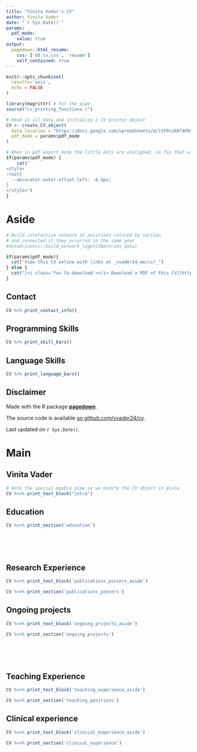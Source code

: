 ```yaml
---
title: "Vinita Vader's CV"
author: Vinita Vader
date: "`r Sys.Date()`"
params:
  pdf_mode:
    value: true
output:
  pagedown::html_resume:
    css: ['dd_cv.css', 'resume']
    self_contained: true
---
```


```r
knitr::opts_chunk$set(
  results='asis', 
  echo = FALSE
)

library(magrittr) # For the pipe
source("cv_printing_functions.r")

# Read in all data and initialize a CV printer object
CV <- create_CV_object(
  data_location = "https://docs.google.com/spreadsheets/d/1tF0cv68f4FHshLLOiDItlCtrtaY1cRXv0TLJrhmDmrk",  
  pdf_mode = params$pdf_mode
)

```


```r
# When in pdf export mode the little dots are unaligned, so fix that with some conditional CSS.
if(params$pdf_mode) {
    cat("
<style>
:root{
  --decorator-outer-offset-left: -6.5px;
}
</style>")
}
```


Aside
================================================================================

```r
# Build interactive network of positions colored by section
# and connected if they occurred in the same year
#datadrivencv::build_network_logo(CV$entries_data)
```

<!-- ![much-smaller image](foo.jpg){#id .class width=30 height=20px} -->

```r
if(params$pdf_mode){
  cat("View this CV online with links at _vvader24.me/cv/_")
} else {
  cat("[<i class='fas fa-download'></i> Download a PDF of this CV](https://github.com/vvader24/cv/raw/master/vader_cv.pdf)")
}
```

Contact {#contact}
--------------------------------------------------------------------------------

```r
CV %>% print_contact_info()
```



Programming Skills {#skills}
--------------------------------------------------------------------------------

```r
CV %>% print_skill_bars()
```

Language Skills {#skills}
--------------------------------------------------------------------------------

```r
CV %>% print_language_bars()
```


Disclaimer {#disclaimer}
--------------------------------------------------------------------------------

Made with the R package [**pagedown**](https://github.com/rstudio/pagedown). 

The source code is available [on github.com/vvader24/cv](https://github.com/vvader24/cv).

Last updated on `r Sys.Date()`.



Main
================================================================================

Vinita Vader {#title}
--------------------------------------------------------------------------------

```r
# Note the special double pipe so we modify the CV object in place
CV %<>% print_text_block("intro") 
```



Education {data-icon=graduation-cap data-concise=true}
--------------------------------------------------------------------------------

```r
CV %<>% print_section('education')
```

<!-- These breaks just force a new page so section doesnt get cut off -->
<br>
<br>
<br>

Research Experience {data-icon=laptop}
--------------------------------------------------------------------------------

::: aside
```r
CV %<>% print_text_block('publications_posters_aside')
```
:::

```r
CV %<>% print_section('publications_posters')
```



Ongoing projects {data-icon=suitcase}
--------------------------------------------------------------------------------

::: aside
```r
CV %<>% print_text_block('ongoing_projects_aside')
```
:::

```r
CV %<>% print_section('ongoing_projects')
```

<!-- These breaks just force a new page so section doesnt get cut off -->
<br>
<br>
<br>

Teaching Experience {data-icon=chalkboard-teacher}
--------------------------------------------------------------------------------

::: aside
```r
CV %<>% print_text_block('teaching_experience_aside')
```
:::

```r
CV %<>% print_section('teaching_positions')
```



Clinical experience {data-icon="fa-regular fa-clipboard-check"}
--------------------------------------------------------------------------------

::: aside
```r
CV %<>% print_text_block('clinical_experience_aside')
```
:::

```r
CV %<>% print_section('clinical_experience')
```



<!-- Selected Press (About)  {data-icon=newspaper} -->
<!-- -------------------------------------------------------------------------------- -->

<!-- ```{r} -->
<!-- CV %<>% print_section('about_me_press') -->
<!-- ``` -->


<!-- <br> -->
<!-- <br> -->


<!-- Selected Press (By)  {data-icon=newspaper} -->
<!-- -------------------------------------------------------------------------------- -->

<!-- ```{r} -->
<!-- CV %<>% print_section('by_me_press') -->
<!-- ``` -->



<!-- Selected Publications, Posters, and Talks {data-icon=book} -->
<!-- -------------------------------------------------------------------------------- -->

<!-- ```{r} -->
<!-- CV %<>% print_section('academic_articles') -->
<!-- ``` -->



<!-- ```{r} -->
<!-- CV %<>% print_links() -->
<!-- ``` -->

